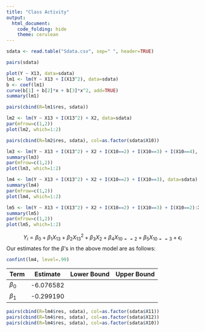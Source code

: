 ```yaml
---
title: "Class Activity"
output: 
  html_document:
    code_folding: hide
    theme: cerulean
---
```



```r
sdata <- read.table("Sdata.csv", sep=" ", header=TRUE)
```

```r
pairs(sdata)
```

```r
plot(Y ~ X13, data=sdata)
lm1 <- lm(Y ~ X13 + I(X13^2), data=sdata)
b <- coef(lm1)
curve(b[1] + b[2]*x + b[3]*x^2, add=TRUE)
summary(lm1)
```

```r
pairs(cbind(R=lm1$res, sdata))
```


```r
lm2 <- lm(Y ~ X13 + I(X13^2) + X2, data=sdata)
par(mfrow=c(1,2))
plot(lm2, which=1:2)
```

```r
pairs(cbind(R=lm2$res, sdata), col=as.factor(sdata$X10))
```

```r
lm3 <- lm(Y ~ X13 + I(X13^2) + X2 + I(X10==2) + I(X10==3) + I(X10==4), data=sdata)
summary(lm3)
par(mfrow=c(1,2))
plot(lm3, which=1:2)
```

```r
lm4 <- lm(Y ~ X13 + I(X13^2) + X2 + I(X10==2) + I(X10==3), data=sdata)
summary(lm4)
par(mfrow=c(1,2))
plot(lm4, which=1:2)
```

```r
lm5 <- lm(Y ~ X13 + I(X13^2) + X2 + I(X10==2) + I(X10==3) + I(X10==2):X2, data=sdata)
summary(lm5)
par(mfrow=c(1,2))
plot(lm5, which=1:2)
```

$$
 Y_i = \beta_0 + \beta_1 X_{13} + \beta_2 X_{13}^2 + \beta_3 X_2 + \beta_4 X_{10==2} + \beta_5 X_{10==3} + \epsilon_i
$$
Our estimates for the $\beta$'s in the above model are as follows:

```r
confint(lm4, level=.99)
```


| Term      | Estimate   | Lower Bound | Upper Bound |
|-----------|------------|-------------|-------------|
| $\beta_0$ | -6.076582  |             |             |
| $\beta_1$ | -0.299190  |             |             |





```r
pairs(cbind(R=lm4$res, sdata), col=as.factor(sdata$X11))
pairs(cbind(R=lm4$res, sdata), col=as.factor(sdata$X12))
pairs(cbind(R=lm4$res, sdata), col=as.factor(sdata$X10))
```